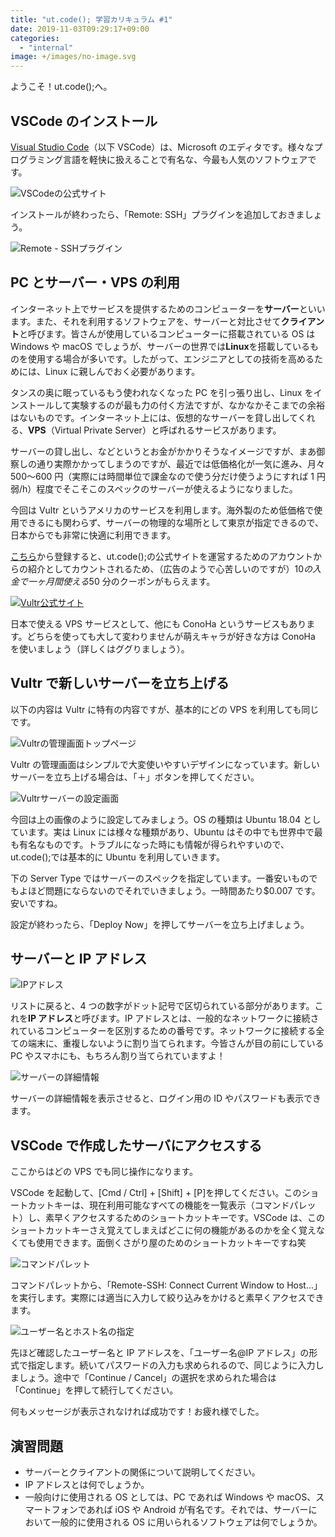 ```yaml
---
title: "ut.code(); 学習カリキュラム #1"
date: 2019-11-03T09:29:17+09:00
categories:
  - "internal"
image: +/images/no-image.svg
---
```


ようこそ！ut.code();へ。

## VSCode のインストール

[Visual Studio Code](https://code.visualstudio.com/)（以下 VSCode）は、Microsoft のエディタです。様々なプログラミング言語を軽快に扱えることで有名な、今最も人気のソフトウェアです。

![VSCodeの公式サイト](./vscode-official.webp)

インストールが終わったら、「Remote: SSH」プラグインを追加しておきましょう。

![Remote - SSHプラグイン](./remote-ssh.webp)

## PC とサーバー・VPS の利用

インターネット上でサービスを提供するためのコンピューターを**サーバー**といいます。また、それを利用するソフトウェアを、サーバーと対比させて**クライアント**と呼びます。皆さんが使用しているコンピューターに搭載されている OS は Windows や macOS でしょうが、サーバーの世界では**Linux**を搭載しているものを使用する場合が多いです。したがって、エンジニアとしての技術を高めるためには、Linux に親しんでおく必要があります。

タンスの奥に眠っているもう使われなくなった PC を引っ張り出し、Linux をインストールして実験するのが最も力の付く方法ですが、なかなかそこまでの余裕はないものです。インターネット上には、仮想的なサーバーを貸し出してくれる、**VPS**（Virtual Private Server）と呼ばれるサービスがあります。

サーバーの貸し出し、などというとお金がかかりそうなイメージですが、まあ御察しの通り実際かかってしまうのですが、最近では低価格化が一気に進み、月々 500〜600 円（実際には時間単位で課金なので使う分だけ使うようにすれば 1 円弱/h）程度でそこそこのスペックのサーバーが使えるようになりました。

今回は Vultr というアメリカのサービスを利用します。海外製のため低価格で使用できるにも関わらず、サーバーの物理的な場所として東京が指定できるので、日本からでも非常に快適に利用できます。

[こちら](https://www.vultr.com/?ref=8284679-4F)から登録すると、ut.code();の公式サイトを運営するためのアカウントからの紹介としてカウントされるため、（広告のようで心苦しいのですが）$10 の入金で一ヶ月間使える$50 分のクーポンがもらえます。

[![Vultr公式サイト](./vultr-home.webp)](https://www.vultr.com/?ref=8284679-4F)

日本で使える VPS サービスとして、他にも ConoHa というサービスもあります。どちらを使っても大して変わりませんが萌えキャラが好きな方は ConoHa を使いましょう（詳しくはググりましょう）。

## Vultr で新しいサーバーを立ち上げる

以下の内容は Vultr に特有の内容ですが、基本的にどの VPS を利用しても同じです。

![Vultrの管理画面トップページ](./vultr-admin.webp)

Vultr の管理画面はシンプルで大変使いやすいデザインになっています。新しいサーバーを立ち上げる場合は、「＋」ボタンを押してください。

![Vultrサーバーの設定画面](./launch-instance.webp)

今回は上の画像のように設定してみましょう。OS の種類は Ubuntu 18.04 としています。実は Linux には様々な種類があり、Ubuntu はその中でも世界中で最も有名なものです。トラブルになった時にも情報が得られやすいので、ut.code();では基本的に Ubuntu を利用していきます。

下の Server Type ではサーバーのスペックを指定しています。一番安いものでもよほど問題にならないのでそれでいきましょう。一時間あたり$0.007 です。安いですね。

設定が終わったら、「Deploy Now」を押してサーバーを立ち上げましょう。

## サーバーと IP アドレス

![IPアドレス](./ip-address.webp)

リストに戻ると、4 つの数字がドット記号で区切られている部分があります。これを**IP アドレス**と呼びます。IP アドレスとは、一般的なネットワークに接続されているコンピューターを区別するための番号です。ネットワークに接続する全ての端末に、重複しないように割り当てられます。今皆さんが目の前にしている PC やスマホにも、もちろん割り当てられていますよ！

![サーバーの詳細情報](./server-info.webp)

サーバーの詳細情報を表示させると、ログイン用の ID やパスワードも表示できます。

## VSCode で作成したサーバにアクセスする

ここからはどの VPS でも同じ操作になります。

VSCode を起動して、\[Cmd / Ctrl\] + \[Shift\] + \[P\]を押してください。このショートカットキーは、現在利用可能なすべての機能を一覧表示（コマンドパレット）し、素早くアクセスするためのショートカットキーです。VSCode は、このショートカットキーさえ覚えてしまえばどこに何の機能があるのかを全く覚えなくても使用できます。面倒くさがり屋のためのショートカットキーですね笑

![コマンドパレット](./command-palette.webp)

コマンドパレットから、「Remote-SSH: Connect Current Window to Host...」を実行します。実際には適当に入力して絞り込みをかけると素早くアクセスできます。

![ユーザー名とホスト名の指定](./connection-string.webp)

先ほど確認したユーザー名と IP アドレスを、「ユーザー名@IP アドレス」の形式で指定します。続いてパスワードの入力も求められるので、同じように入力しましょう。途中で「Continue / Cancel」の選択を求められた場合は「Continue」を押して続行してください。

何もメッセージが表示されなければ成功です！お疲れ様でした。

## 演習問題

- サーバーとクライアントの関係について説明してください。
- IP アドレスとは何でしょうか。
- 一般向けに使用される OS としては、PC であれば Windows や macOS、スマートフォンであれば iOS や Android が有名です。それでは、サーバーにおいて一般的に使用される OS に用いられるソフトウェアは何でしょうか。
